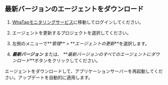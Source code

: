 ## 最新バージョンのエージェントをダウンロード

1.  [WhaTapモニタリングサービス](https://service.whatap.io)に移動してログインしてください。

2.  エージェントを更新するプロジェクトを選択してください。

3.  左側のメニューで**_管理_** > **_エージェントの更新_**を選択します。

4.  **_最新バージョン_** または、 **_最新バージョンのすべてのエージェントにダウンロード_**ボタンをクリックしてください。

    <ImgLang img="java-update-agent.png" desc="エージェントアップデート" />

エージェントをダウンロードして、アプリケーションサーバーを再起動してください。アップデートを自動的に適用します。
